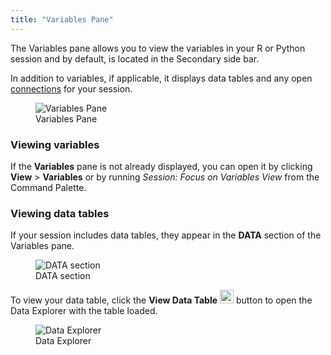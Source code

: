 ```yaml
---
title: "Variables Pane"
---
```


The Variables pane allows you to view the variables in your R or Python session and by default, is located in the Secondary side bar.

In addition to variables, if applicable, it displays data tables and any open [connections](connections-pane.qmd) for your session.

![Variables Pane](images/variables-pane.png)

### Viewing variables

If the **Variables** pane is not already displayed, you can open it by clicking **View** > **Variables** or by running *Session: Focus on Variables View* from the Command Palette.

### Viewing data tables

If your session includes data tables, they appear in the **DATA** section of the Variables pane.

![DATA section](images/data-tables.png)

To view your data table, click the **View Data Table** ![](images/view-data-tables-button.png){width=22px} button to open the Data Explorer with the table loaded.

![Data Explorer](images/data-explorer-button.png)

<!--- Adding this may be overkill and that the link to the connections doc above is enough?

### Connections
If your session has open connections, clicking the database icon that appears close to the object name, opens the connection in the Connections pane. For more information about connections, see the Connections Pane section.

<screenshot>

-->
